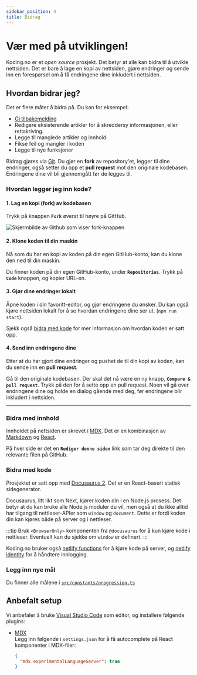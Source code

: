 ```yaml
---
sidebar_position: 4
title: Bidrag
---
```


# Vær med på utviklingen!

Koding.no er et _open source_ prosjekt. Det betyr at alle kan bidra til å utvikle nettsiden.
Det er bare å lage en kopi av nettsiden, gjøre endringer og sende inn en forespørsel om å få endringene dine inkludert i nettsiden.

## Hvordan bidrar jeg?

Det er flere måter å bidra på. Du kan for eksempel:

- [Gi tilbakemelding](https://github.com/ryfylke-react-as/koding.no/issues)
- Redigere eksisterende artikler for å skreddersy informasjonen, eller rettskriving.
- Legge til manglede artikler og innhold
- Fikse feil og mangler i koden
- Legge til nye funksjoner

Bidrag gjøres via [Git](./konsepter/git). Du gjør en **fork** av repository'et, legger til dine endringer,
også setter du opp et **pull request** mot den originale kodebasen. Endringene dine vil bli gjennomgått før de legges til.

### Hvordan legger jeg inn kode?

#### 1. Lag en kopi (fork) av kodebasen

Trykk på knappen **`Fork`** øverst til høyre på GitHub.

<img
  src="/img/fork.png"
  alt="Skjermbilde av Github som viser fork-knappen"
/>

#### 2. Klone koden til din maskin

Nå som du har en kopi av koden på din egen GitHub-konto, kan du klone den ned til din maskin.

Du finner koden på din egen GitHub-konto, under **`Repositories`**. Trykk på **`Code`** knappen, og kopier URL-en.

#### 3. Gjør dine endringer lokalt

Åpne koden i din favoritt-editor, og gjør endringene du ønsker. Du kan også kjøre nettsiden lokalt for å se hvordan
endringene dine ser ut. (`npm run start`).

Sjekk også [bidra med kode](#bidra-med-kode) for mer informasjon om hvordan koden er satt opp.

#### 4. Send inn endringene dine

Etter at du har gjort dine endringer og pushet de til din kopi av koden, kan du sende inn en **pull request**.

Gå til den originale kodebasen. Der skal det nå være en ny knapp, **`Compare & pull request`**. Trykk på den for å sette opp en pull request.
Noen vil gå over endringene dine og holde en dialog gående med deg, før endringene blir inkludert i nettsiden.

---

### Bidra med innhold

Innholdet på nettsiden er skrevet i [MDX](https://mdxjs.com/). Det er en kombinasjon av [Markdown](https://www.markdownguide.org/) og [React](https://react.dev/).

På hver side er det en **`Rediger denne siden`** link som tar deg direkte til den relevante filen på GitHub.

### Bidra med kode

Prosjektet er satt opp med [Docusaurus 2](https://docusaurus.io/docs). Det er en React-basert statisk sidegenerator.

Docusaurus, litt likt som Next, kjører koden din i en Node.js prosess. Det betyr at du kan bruke alle Node.js moduler du vil, men
også at du ikke alltid har tilgang til nettleser-APIer som `window` og `document`. Dette er fordi koden din kan kjøres både på server og i nettleser.

:::tip
Bruk `<BrowserOnly>` komponenten fra `@docusaurus` for å kun kjøre kode i nettleser. Eventuelt kan du sjekke om `window` er definert.
:::

Koding.no bruker også [netlify functions](https://www.netlify.com/products/functions/) for å kjøre kode på server, og [netlify identity](https://docs.netlify.com/visitor-access/identity/) for å håndtere innlogging.

### Legg inn nye mål

Du finner alle målene i [`src/constants/progression.ts`](https://github.com/ryfylke-react-as/koding.no/blob/main/src/constants/progression.ts)

## Anbefalt setup

Vi anbefaler å bruke [Visual Studio Code](https://code.visualstudio.com/) som editor, og installere følgende plugins:

- [MDX](https://marketplace.visualstudio.com/items?itemName=unifiedjs.vscode-mdx)  
  Legg inn følgende i `settings.json` for å få autocomplete på React komponenter i MDX-filer:
  ```json
  {
    "mdx.experimentalLanguageServer": true
  }
  ```
